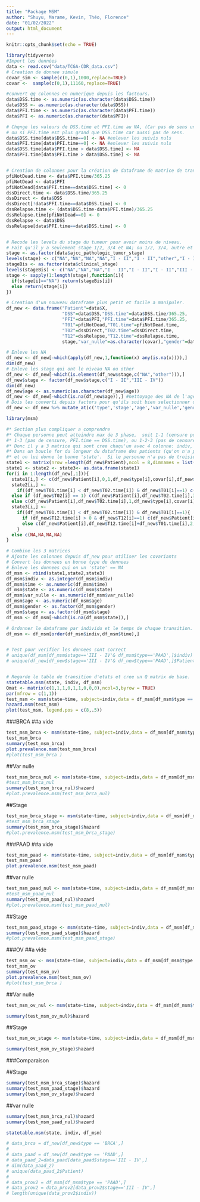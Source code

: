 ```yaml
---
title: "Package MSM"
author: "Shuyu, Marame, Kevin, Théo, Florence"
date: "01/02/2022"
output: html_document
---
```


```r
knitr::opts_chunk$set(echo = TRUE)
```

```r
library(tidyverse)
#Import les données
data <- read.csv("data/TCGA-CDR_data.csv")
# Creation de donnee simule
covar_sim <- sample(c(0,1),1000,replace=TRUE)
covar <-  sample(c(0,1),11160,replace=TRUE)

#convert qq colonnes en numerique depuis les facteurs.
data$DSS.time <- as.numeric(as.character(data$DSS.time))
data$DSS <- as.numeric(as.character(data$DSS))
data$PFI.time <- as.numeric(as.character(data$PFI.time))
data$PFI <- as.numeric(as.character(data$PFI))

# Chqnge les valeurs de DSS.time et PFI.time au NA, (Car pas de sens un temps 0)
# ou si PFI.time est plus grand que DSS.time car aussi pas de sens.  
data$DSS.time[data$DSS.time==0] <- NA #enlever les suivis nuls
data$PFI.time[data$PFI.time==0] <- NA #enlever les suivis nuls
data$DSS.time[data$PFI.time > data$DSS.time] <- NA
data$PFI.time[data$PFI.time > data$DSS.time] <- NA


# Creation de colonnes pour la création de dataframe de matrice de transition
pfiNotDead.time <- data$PFI.time/365.25
pfiNotDead <- data$PFI
pfiNotDead[data$PFI.time==data$DSS.time] <- 0
dssDirect.time <- data$DSS.time/365.25
dssDirect <- data$DSS
dssDirect[!data$PFI.time==data$DSS.time] <- 0
dssRelapse.time <- (data$DSS.time-data$PFI.time)/365.25
dssRelapse.time[pfiNotDead==0] <- 0
dssRelapse <- data$DSS
dssRelapse[data$PFI.time==data$DSS.time] <- 0


# Recode les levels du stage du tumeur pour avoir moins de niveau.  
# Fait qu'il y a seulement stage 1/2, 3/4 et NA; ou 1/2, 3/4, autre et NA  
stage <- as.factor(data$ajcc_pathologic_tumor_stage)
levels(stage) <- c("NA","NA","NA","NA","I - II","I - II","other","I - II","I - II","I - II","I - II","I - II","I - II","I - II","III - IV","III - IV","III - IV","III - IV","III - IV","III - IV","III - IV","III - IV","other")
stageBis <- as.factor(data$clinical_stage)
levels(stageBis) <- c("NA","NA","NA","I - II","I - II","I - II","III - IV","III - IV","III - IV",rep("I - II",14),rep("III - IV",6),"I - II",rep("III - IV",4))
stage <- sapply(1:length(stage),function(i){
  if(stage[i]=="NA") return(stageBis[i])
  else return(stage[i])
})

# Creation d'un nouveau dataframe plus petit et facile a manipuler.  
df_new <- data.frame("Patient"=data$X,
                     "DSS"=data$DSS,"DSS.time"=data$DSS.time/365.25,
                     "PFI"=data$PFI,"PFI.time"=data$PFI.time/365.25,
                     "T01"=pfiNotDead,"T01.time"=pfiNotDead.time,
                     "T02"=dssDirect,"T02.time"=dssDirect.time,
                     "T12"=dssRelapse,"T12.time"=dssRelapse.time,
                     stage,"var_nulle"=as.character(covar),"gender"=data$gender,"age"=data$age_at_initial_pathologic_diagnosis,"type"=data$type)

# Enleve les NA
df_new <- df_new[-which(apply(df_new,1,function(x) any(is.na(x)))),]
dim(df_new)
# Enleve les stage qui ont le niveau NA ou other
df_new <- df_new[-which(is.element(df_new$stage,c("NA","other"))),]
df_new$stage <- factor(df_new$stage,c("I - II","III - IV"))
dim(df_new)
df_new$age <- as.numeric(as.character(df_new$age))
df_new <- df_new[-which(is.na(df_new$age)),] #nettoyage des NA de l'age
# Dois les converti depuis factors pour qu'ils soit bien selectionner dans le boucle for
df_new <- df_new %>% mutate_at(c('type','stage','age','var_nulle','gender'), as.character)
```

```r
library(msm)

#* Section plus compliquer a comprendre
#* Chaque personne peut atteindre max de 3 phase,  soit 1-1 (censure pour PFI et DSS), 1-2-2 (censure pour DSS), 
#* 1-3 (pas de censure, PFI.time == DSS.time), ou 1-2-3 (pas de censure, PFI.time != DSS.time) selon leur prognosis et leur censure. 
#* Donc il y a 3 matrice qui sont cree chaqu'un avec 4 colonne: indiv, time, state et type
#* Dans un boucle for du longeur du dataframe des patients (qu'on n'a pas retirer) pour chaque matrix, on regarde quel phase doit placer le patient
#* et on lui donne le bonne 'state'.  Si le personne n'a pas de troisieme phase, on met NA, qu'on enlevera apres.  
state1 <- matrix(nrow =length(df_new$Patient),ncol = 8,dimnames = list(1:length(df_new$Patient),c("indiv","time","state","type",'var_nulle','stage','age','gender'))) 
state1 <- state2 <- state3<- as.data.frame(state1)
for(i in 1:length(df_new[,1])){
  state1[i,] <- c(df_new$Patient[i],0,1,df_new$type[i],covar[i],df_new$stage[i], df_new$age[i], df_new$gender[i])
  state2[i,] <- 
    if((df_new$T01.time[i] < df_new$T02.time[i]) & df_new$T01[i]==1) c(df_new$Patient[i],df_new$T01.time[i],2,df_new$type[i],covar[i],df_new$stage[i], df_new$age[i], df_new$gender[i])
  else if (df_new$T02[i] == 1) c(df_new$Patient[i],df_new$T02.time[i],3,df_new$type[i],covar[i],df_new$stage[i], df_new$age[i], df_new$gender[i])
  else c(df_new$Patient[i],df_new$T02.time[i],1,df_new$type[i],covar[i],df_new$stage[i], df_new$age[i], df_new$gender[i])
  state3[i,] <- 
    if((df_new$T01.time[i] < df_new$T02.time[i]) & df_new$T01[i]==1){
      if (df_new$T12.time[i] > 0 & df_new$T12[i]==1) c(df_new$Patient[i],df_new$T12.time[i]+df_new$T01.time[i],3,df_new$type[i],covar[i],df_new$stage[i], df_new$age[i], df_new$gender[i])
      else c(df_new$Patient[i],df_new$T12.time[i]+df_new$T01.time[i],2,df_new$type[i],covar[i],df_new$stage[i], df_new$age[i], df_new$gender[i])
    }
  else c(NA,NA,NA,NA)
}

# Combine les 3 matrices 
# Ajoute les colonnes depuis df_new pour utiliser les covariants
# Convert les donnees en bonne type de donnees
# Enleve les donnees qui on un 'state' == NA
df_msm <- rbind(state1,state2,state3)
df_msm$indiv <- as.integer(df_msm$indiv)
df_msm$time <- as.numeric(df_msm$time)
df_msm$state <- as.numeric(df_msm$state)
df_msm$var_nulle <- as.numeric(df_msm$var_nulle)
df_msm$age <- as.numeric(df_msm$age)
df_msm$gender <- as.factor(df_msm$gender)
df_msm$stage <- as.factor(df_msm$stage)
df_msm <- df_msm[-which(is.na(df_msm$state)),]

# Ordonner le dataframe par individu et le temps de chaque transition.  
df_msm <- df_msm[order(df_msm$indiv,df_msm$time),]


# Test pour verifier les donnees sont correct
# unique(df_msm[df_msm$stage=='III - IV'& df_msm$type=='PAAD',]$indiv)
# unique(df_new[df_new$stage=='III - IV'& df_new$type=='PAAD',]$Patient)


# Regarde le table de transition d'etats et cree un Q matrix de base.  
statetable.msm(state, indiv, df_msm)
Qmat <- matrix(c(1,1,1,0,1,1,0,0,0),ncol=3,byrow = TRUE)
par(mfrow = c(1,1))
test_msm <- msm(state~time, subject=indiv,data = df_msm[df_msm$type == 'BRCA',], gen.inits = TRUE,qmatrix= Qmat, deathexact = 3,covariates = ~age)
hazard.msm(test_msm)
plot(test_msm, legend.pos = c(8,.5))
```

###BRCA
##a vide

```r
test_msm_brca <- msm(state~time, subject=indiv,data = df_msm[df_msm$type == 'BRCA',], gen.inits = TRUE,qmatrix= Qmat, deathexact = 3)
test_msm_brca
summary(test_msm_brca)
plot.prevalence.msm(test_msm_brca)
#plot(test_msm_brca )
```


##Var nulle

```r
test_msm_brca_nul <- msm(state~time, subject=indiv,data = df_msm[df_msm$type == 'BRCA',], gen.inits = TRUE,qmatrix= Qmat, deathexact = 3,covariates = ~var_nulle)
#test_msm_brca_nul
summary(test_msm_brca_nul)$hazard
#plot.prevalence.msm(test_msm_brca_nul)
```

##Stage

```r
test_msm_brca_stage <- msm(state~time, subject=indiv,data = df_msm[df_msm$type == 'BRCA',], gen.inits = TRUE,qmatrix= Qmat, deathexact = 3,covariates = ~stage)
#test_msm_brca_stage
summary(test_msm_brca_stage)$hazard
#plot.prevalence.msm(test_msm_brca_stage)

```

###PAAD
##a vide

```r
test_msm_paad <- msm(state~time, subject=indiv,data = df_msm[df_msm$type == 'PAAD',], gen.inits = TRUE,qmatrix= Qmat, deathexact = 3)
test_msm_paad
plot.prevalence.msm(test_msm_paad)
```

##var nulle

```r
test_msm_paad_nul <- msm(state~time, subject=indiv,data = df_msm[df_msm$type == 'PAAD',], gen.inits = TRUE,qmatrix= Qmat, deathexact = 3,covariates = ~var_nulle)
#test_msm_paad_nul
summary(test_msm_paad_nul)$hazard
#plot.prevalence.msm(test_msm_paad_nul)
```

##Stage

```r
test_msm_paad_stage <- msm(state~time, subject=indiv,data = df_msm[df_msm$type == 'PAAD',], gen.inits = TRUE,qmatrix= Qmat, deathexact = 3,covariates = ~stage)
summary(test_msm_paad_stage)$hazard
#plot.prevalence.msm(test_msm_paad_stage)
```



###OV
##a vide

```r
test_msm_ov <- msm(state~time, subject=indiv,data = df_msm[df_msm$type == 'OV',], gen.inits = TRUE,qmatrix= Qmat, deathexact = 3)
test_msm_ov
summary(test_msm_ov)
plot.prevalence.msm(test_msm_ov)
#plot(test_msm_brca )
```


##Var nulle

```r
test_msm_ov_nul <- msm(state~time, subject=indiv,data = df_msm[df_msm$type == 'OV',], gen.inits = TRUE,qmatrix= Qmat, deathexact = 3,covariates = ~var_nulle)

summary(test_msm_ov_nul)$hazard

```

##Stage

```r
test_msm_ov_stage <- msm(state~time, subject=indiv,data = df_msm[df_msm$type == 'OV',], gen.inits = TRUE,qmatrix= Qmat, deathexact = 3,covariates = ~stage)

summary(test_msm_ov_stage)$hazard

```



###Comparaison

##Stage

```r
summary(test_msm_brca_stage)$hazard
summary(test_msm_paad_stage)$hazard
summary(test_msm_ov_stage)$hazard

```


##var nulle
```r
summary(test_msm_brca_nul)$hazard
summary(test_msm_paad_nul)$hazard

```

```r
statetable.msm(state, indiv, df_msm)
```



```r
# data_brca = df_new[df_new$type == 'BRCA',]
# 
# data_paad = df_new[df_new$type == 'PAAD',]
# data_paad_2=data_paad[data_paad$stage=='III - IV',]
# dim(data_paad_2)
# unique(data_paad_2$Patient)
# 
# data_prov2 = df_msm[df_msm$type == 'PAAD',]
# data_prov2 = data_prov2[data_prov2$stage=='III - IV',]
# length(unique(data_prov2$indiv))
```
